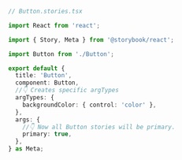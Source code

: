 ```ts
// Button.stories.tsx

import React from 'react';

import { Story, Meta } from '@storybook/react';

import Button from './Button';

export default {
  title: 'Button',
  component: Button,
  //👇 Creates specific argTypes
  argTypes: {
    backgroundColor: { control: 'color' },
  },
  args: {
    //👇 Now all Button stories will be primary.
    primary: true,
  },
} as Meta;
```